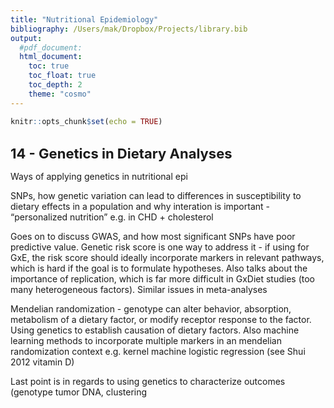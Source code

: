 ```yaml
---
title: "Nutritional Epidemiology"
bibliography: /Users/mak/Dropbox/Projects/library.bib
output: 
  #pdf_document:
  html_document:
    toc: true
    toc_float: true
    toc_depth: 2
    theme: "cosmo"
---
```


```r
knitr::opts_chunk$set(echo = TRUE)
```

<style type="text/css">
h1 { /* Header 1 */
  font-size: 22px;
  font-weight: bold;
}
h2 { /* Header 2 */
  font-size: 20px;
  font-weight: bold;
}
h3 { /* Header 3 */
  font-size: 18px;
  font-weight: bold;
}
hr {
  border: 1px solid #000;
}
</style>


# 14 - Genetics in Dietary Analyses

Ways of applying genetics in nutritional epi  

SNPs, how genetic variation can lead to differences in susceptibility to dietary effects in a population and why interation is important - "personalized nutrition" e.g. in CHD + cholesterol  

Goes on to discuss GWAS, and how most significant SNPs have poor predictive value. Genetic risk score is one way to address it - if using for GxE, the risk score should ideally incorporate markers in relevant pathways, which is hard if the goal is to formulate hypotheses. Also talks about the importance of replication, which is far more difficult in GxDiet studies (too many heterogeneous factors). Similar issues in meta-analyses    

Mendelian randomization - genotype can alter behavior, absorption, metabolism of a dietary factor, or modify receptor response to the factor. Using genetics to establish causation of dietary factors. Also machine learning methods to incorporate multiple markers in an mendelian randomization context e.g. kernel machine logistic regression (see Shui 2012 vitamin D)  

Last point is in regards to using genetics to characterize outcomes (genotype tumor DNA, clustering 
